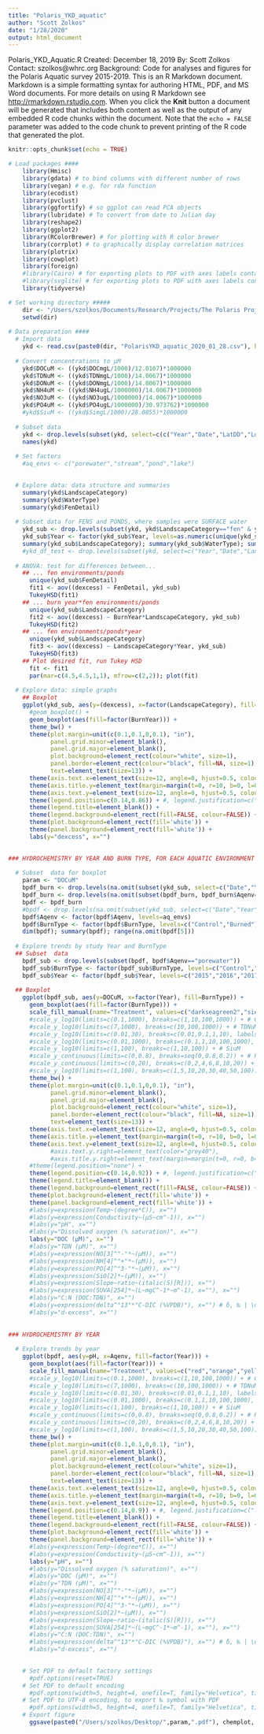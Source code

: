 ```yaml
---
title: "Polaris_YKD_aquatic"
author: "Scott Zolkos"
date: "1/28/2020"
output: html_document
---
```


Polaris_YKD_Aquatic.R
Created: December 18, 2019
By: Scott Zolkos
Contact: szolkos@whrc.org
Background: Code for analyses and figures for the Polaris Aquatic survey 2015-2019.
This is an R Markdown document. Markdown is a simple formatting syntax for authoring HTML, PDF, and MS Word documents. For more details on using R Markdown see <http://rmarkdown.rstudio.com>. When you click the **Knit** button a document will be generated that includes both content as well as the output of any embedded R code chunks within the document. Note that the `echo = FALSE` parameter was added to the code chunk to prevent printing of the R code that generated the plot.

```r
knitr::opts_chunk$set(echo = TRUE)

# Load packages ####
    library(Hmisc)
    library(gdata) # to bind columns with different number of rows
    library(vegan) # e.g. for rda function
    library(ecodist)
    library(pvclust)
    library(ggfortify) # so ggplot can read PCA objects
    library(lubridate) # To convert from date to Julian day
    library(reshape2)
    library(ggplot2)
    library(RColorBrewer) # for plotting with R color brewer
    library(corrplot) # to graphically display correlation matrices
    library(plotrix)
    library(cowplot)
    library(foreign)
    #library(Cairo) # for exporting plots to PDF with axes labels containing with special glyphs e.g. permil
    #library(svglite) # for exporting plots to PDF with axes labels containing with special glyphs e.g. permil
    library(tidyverse)

# Set working directory #####
    dir <- "/Users/szolkos/Documents/Research/Projects/The Polaris Project/Analyses/Data/Data4R/"
    setwd(dir)
    
# Data preparation ####
  # Import data
    ykd <- read.csv(paste0(dir, "PolarisYKD_aquatic_2020_01_28.csv"), header=T)
    
  # Convert concentrations to µM
    ykd$DOCuM <- ((ykd$DOCmgL/1000)/12.0107)*1000000
    ykd$TDNuM <- ((ykd$TDNmgL/1000)/14.0067)*1000000
    ykd$DONuM <- ((ykd$DONmgL/1000)/14.0067)*1000000
    ykd$NH4uM <- ((ykd$NH4ugL/1000000)/14.0067)*1000000
    ykd$NO3uM <- ((ykd$NO3ugL/1000000)/14.0067)*1000000
    ykd$PO4uM <- ((ykd$PO4ugL/1000000)/30.973762)*1000000
    #ykd$SiuM <- ((ykd$SimgL/1000)/28.0855)*1000000
    
  # Subset data
    ykd <- drop.levels(subset(ykd, select=c(c("Year","Date","LatDD","LonDD","BurnYear","LandscapeCategory","WaterType","FenDetail","Atm","Temp","Cond","pH","DOpcnt","DOmgL","DOCuM","TDNuM","DONuM","NH4uM","NO3uM","PO4uM","CN","SR","SUVA","CO2ppm","CO2uM","CO2flux","CH4ppm","CH4uM","CH4flux","d13cDIC","d13cCH4","d2hH2O","d18oH2O","dexcess","NDVI","Slope","NDWI","Area"))))
    names(ykd)
    
  # Set factors
    #aq_envs <- c("porewater","stream","pond","lake")
    
```


```r

  # Explore data: data structure and summaries
    summary(ykd$LandscapeCategory)
    summary(ykd$WaterType)
    summary(ykd$FenDetail)
    
  # Subset data for FENS and PONDS, where samples were SURFACE water
    ykd_sub <- drop.levels(subset(ykd, ykd$LandscapeCategory=="fen" & ykd$WaterType=="surface" | ykd$LandscapeCategory=="pond" & ykd$WaterType=="surface"))
    ykd_sub$Year <- factor(ykd_sub$Year, levels=as.numeric(unique(ykd_sub$Year)))
    summary(ykd_sub$LandscapeCategory); summary(ykd_sub$WaterType); summary(ykd_sub$FenDetail)
    #ykd_df_test <- drop.levels(subset(ykd, select=c("Year","Date","LandscapeCategory","WaterType","FenDetail"), ykd$LandscapeCategory=="fen" & ykd$WaterType=="surface" | ykd$LandscapeCategory=="pond" & ykd$WaterType=="surface"))    
    
  # ANOVA: test for differences between...
    ## ... fen environments/ponds
      unique(ykd_sub$FenDetail)
      fit1 <- aov((dexcess) ~ FenDetail, ykd_sub)
      TukeyHSD(fit1)
    ## ... burn year*fen environments/ponds
      unique(ykd_sub$LandscapeCategory)
      fit2 <- aov((dexcess) ~ BurnYear*LandscapeCategory, ykd_sub)
      TukeyHSD(fit2)
    ## ... fen environments/ponds*year
      unique(ykd_sub$LandscapeCategory)
      fit3 <- aov((dexcess) ~ LandscapeCategory*Year, ykd_sub)
      TukeyHSD(fit3)
    ## Plot desired fit, run Tukey HSD
      fit <- fit1
      par(mar=c(4.5,4.5,1,1), mfrow=c(2,2)); plot(fit)
    
  # Explore data: simple graphs
    ## Boxplot
    ggplot(ykd_sub, aes(y=(dexcess), x=factor(LandscapeCategory), fill=BurnYear)) + # FenDetail, BurnYear, Year
      #geom_boxplot() +
      geom_boxplot(aes(fill=factor(BurnYear))) +
      theme_bw() +
      theme(plot.margin=unit(c(0.1,0.1,0,0.1), "in"),
            panel.grid.minor=element_blank(),
            panel.grid.major=element_blank(),
            plot.background=element_rect(colour="white", size=1),
            panel.border=element_rect(colour="black", fill=NA, size=1),
            text=element_text(size=13)) +
      theme(axis.text.x=element_text(size=12, angle=0, hjust=0.5, colour="black")) +
      theme(axis.title.y=element_text(margin=margin(t=0, r=10, b=0, l=0))) +
      theme(axis.text.y=element_text(size=12, angle=0, hjust=0.5, colour="black")) +
      theme(legend.position=c(0.14,0.86)) + #, legend.justification=c("left","top")) +
      theme(legend.title=element_blank()) +
      theme(legend.background=element_rect(fill=FALSE, colour=FALSE)) +
      theme(plot.background=element_rect(fill='white')) +
      theme(panel.background=element_rect(fill='white')) +
      labs(y="dexcess", x="")
    
```


```r

### HYDROCHEMISTRY BY YEAR AND BURN TYPE, FOR EACH AQUATIC ENVIRONMENT
    
  # Subset  data for boxplot
    param <- "DOCuM"
    bpdf_burn <- drop.levels(na.omit(subset(ykd_sub, select=c("Date","Year","Aqenv","BurnType",param), ykd_sub$BurnType=="Burned" | ykd_sub$BurnType=="Control")))
    bpdf_burn <- drop.levels(na.omit(subset(bpdf_burn, bpdf_burn$Aqenv=="lake" | bpdf_burn$Aqenv=="pond" | bpdf_burn$Aqenv=="stream" | bpdf_burn$Aqenv=="porewater")))
    bpdf <- bpdf_burn
    #bpdf <- drop.levels(na.omit(subset(ykd_sub, select=c("Date","Year","Aqenv","BurnType",param))))
    bpdf$Aqenv <- factor(bpdf$Aqenv, levels=aq_envs)
    bpdf$BurnType <- factor(bpdf$BurnType, levels=c("Control","Burned"))
    dim(bpdf); summary(bpdf); range(na.omit(bpdf[5]))
  
  # Explore trends by study Year and BurnType
  ## Subset  data
    bpdf_sub <- drop.levels(subset(bpdf, bpdf$Aqenv=="porewater"))
    bpdf_sub$BurnType <- factor(bpdf_sub$BurnType, levels=c("Control","Burned"))
    bpdf_sub$Year <- factor(bpdf_sub$Year, levels=c("2015","2016","2017","2018","2019"))
    
  ## Boxplot
    ggplot(bpdf_sub, aes(y=DOCuM, x=factor(Year), fill=BurnType)) +
      geom_boxplot(aes(fill=factor(BurnType))) +
      scale_fill_manual(name="Treatment", values=c("darkseagreen2","sienna3")) +
      #scale_y_log10(limits=c(0.1,1000), breaks=c(1,10,100,1000)) + # Cond
      #scale_y_log10(limits=c(7,1000), breaks=c(10,100,1000)) + # TDNuM
      #scale_y_log10(limits=c(0.01,30), breaks=c(0.01,0.1,1,10), labels=NotFancy) + # NO3uM
      #scale_y_log10(limits=c(0.01,1000), breaks=c(0.1,1,10,100,1000), labels=NotFancy) + # NH4uM
      #scale_y_log10(limits=c(1,100), breaks=c(1,10,100)) + # SiuM
      #scale_y_continuous(limits=c(0,0.8), breaks=seq(0,0.8,0.2)) + # PO4uM
      #scale_y_continuous(limits=c(0,20), breaks=c(0,2,4,6,8,10,20)) + # SUVA254
      #scale_y_log10(limits=c(1,100), breaks=c(1,5,10,20,30,40,50,100)) + # CN
      theme_bw() +
      theme(plot.margin=unit(c(0.1,0.1,0,0.1), "in"),
            panel.grid.minor=element_blank(),
            panel.grid.major=element_blank(),
            plot.background=element_rect(colour="white", size=1),
            panel.border=element_rect(colour="black", fill=NA, size=1),
            text=element_text(size=13)) +
      theme(axis.text.x=element_text(size=12, angle=0, hjust=0.5, colour="black")) +
      theme(axis.title.y=element_text(margin=margin(t=0, r=10, b=0, l=0))) +
      theme(axis.text.y=element_text(size=12, angle=0, hjust=0.5, colour="black")) +
            #axis.text.y.right=element_text(color="grey40"),
            #axis.title.y.right=element_text(margin=margin(t=0, r=0, b=0, l=10), color="grey40")) +
      #theme(legend.position="none") +
      theme(legend.position=c(0.14,0.92)) + #, legend.justification=c("left","top")) +
      theme(legend.title=element_blank()) +
      theme(legend.background=element_rect(fill=FALSE, colour=FALSE)) +
      theme(plot.background=element_rect(fill='white')) +
      theme(panel.background=element_rect(fill='white')) +
      #labs(y=expression(Temp~(degree*C)), x="")
      #labs(y=expression(Conductivity~(µS~cm^-1)), x="")
      #labs(y="pH", x="")
      #labs(y="Dissolved oxygen (% saturation)", x="")
      labs(y="DOC (µM)", x="")
      #labs(y="TDN (µM)", x="")
      #labs(y=expression(NO[3]^"-"*~(µM)), x="")
      #labs(y=expression(NH[4]^"+"*~(µM)), x="")
      #labs(y=expression(PO[4]^"3-"*~(µM)), x="")
      #labs(y=expression(SiO[2]*~(µM)), x="")
      #labs(y=expression(Slope~ratio~(italic(S)[R])), x="")
      #labs(y=expression(SUVA[254]*~(L~mgC^-1*~m^-1), x=""), x="")
      #labs(y="C:N (DOC:TDN)", x="")
      #labs(y=expression(delta^"13"*"C-DIC (%VPDB)"), x="") # δ, ‰ | \u2030 # https://stackoverflow.com/questions/5293715/how-to-use-greek-symbols-in-ggplot2
      #labs(y="d-excess", x="")
    
    
### HYDROCHEMISTRY BY YEAR
    
  # Explore trends by year
    ggplot(bpdf, aes(y=pH, x=Aqenv, fill=factor(Year))) + 
      geom_boxplot(aes(fill=factor(Year))) +
      scale_fill_manual(name="Treatment", values=c("red","orange","yellow","green","blue")) +
      #scale_y_log10(limits=c(0.1,1000), breaks=c(1,10,100,1000)) + # Cond
      #scale_y_log10(limits=c(7,1000), breaks=c(10,100,1000)) + # TDNuM
      #scale_y_log10(limits=c(0.01,30), breaks=c(0.01,0.1,1,10), labels=NotFancy) + # NO3uM
      #scale_y_log10(limits=c(0.01,1000), breaks=c(0.1,1,10,100,1000), labels=NotFancy) + # NH4uM
      #scale_y_log10(limits=c(1,100), breaks=c(1,10,100)) + # SiuM
      #scale_y_continuous(limits=c(0,0.8), breaks=seq(0,0.8,0.2)) + # PO4uM
      #scale_y_continuous(limits=c(0,20), breaks=c(0,2,4,6,8,10,20)) + # SUVA254
      #scale_y_log10(limits=c(1,100), breaks=c(1,5,10,20,30,40,50,100)) + # CN
      theme_bw() +
      theme(plot.margin=unit(c(0.1,0.1,0,0.1), "in"),
            panel.grid.minor=element_blank(),
            panel.grid.major=element_blank(),
            plot.background=element_rect(colour="white", size=1),
            panel.border=element_rect(colour="black", fill=NA, size=1),
            text=element_text(size=13)) +
      theme(axis.text.x=element_text(size=12, angle=0, hjust=0.5, colour="black")) +
      theme(axis.title.y=element_text(margin=margin(t=0, r=10, b=0, l=0))) +
      theme(axis.text.y=element_text(size=12, angle=0, hjust=0.5, colour="black")) +
      theme(legend.position=c(0.14,0.9)) + #, legend.justification=c("left","top")) +
      theme(legend.title=element_blank()) +
      theme(legend.background=element_rect(fill=FALSE, colour=FALSE)) +
      theme(plot.background=element_rect(fill='white')) +
      theme(panel.background=element_rect(fill='white')) +
      #labs(y=expression(Temp~(degree*C)), x="")
      #labs(y=expression(Conductivity~(µS~cm^-1)), x="")
      labs(y="pH", x="")
      #labs(y="Dissolved oxygen (% saturation)", x="")
      #labs(y="DOC (µM)", x="")
      #labs(y="TDN (µM)", x="")
      #labs(y=expression(NO[3]^"-"*~(µM)), x="")
      #labs(y=expression(NH[4]^"+"*~(µM)), x="")
      #labs(y=expression(PO[4]^"3-"*~(µM)), x="")
      #labs(y=expression(SiO[2]*~(µM)), x="")
      #labs(y=expression(Slope~ratio~(italic(S)[R])), x="")
      #labs(y=expression(SUVA[254]*~(L~mgC^-1*~m^-1), x=""), x="")
      #labs(y="C:N (DOC:TDN)", x="")
      #labs(y=expression(delta^"13"*"C-DIC (%VPDB)"), x="") # δ, ‰ | \u2030 # https://stackoverflow.com/questions/5293715/how-to-use-greek-symbols-in-ggplot2
      #labs(y="d-excess", x="")
    
```

```r
    # Set PDF to default factory settings
      #pdf.options(reset=TRUE)
    # Set PDF to default encoding
      #pdf.options(width=5, height=4, onefile=T, family="Helvetica", title="R Graphics Output", fonts=NULL, version="1.4", paper="special", encoding="default", bg="transparent", fg="black", pointsize=12, pagecentre=T, colormodel="srgb", useDingbats=T, useKerning=T, fillOddEven=F, compress=T)
    # Set PDF to UTF-8 encoding, to export ‰ symbol with PDF
      #pdf.options(width=5, height=4, onefile=T, family="Helvetica", title="R Graphics Output", fonts=NULL, version="1.4", paper="special", encoding="UTF-8", bg="transparent", fg="black", pointsize=12, pagecentre=T, colormodel="srgb", useDingbats=T, useKerning=T, fillOddEven=F, compress=T)
    # Export figure
      ggsave(paste0("/Users/szolkos/Desktop/",param,".pdf"), chemplot, device="pdf", width=5, height=4)
```
    
